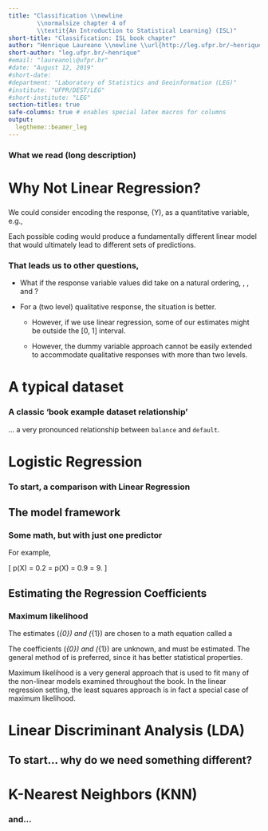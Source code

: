 ```yaml
---
title: "Classification \\newline
        \\normalsize chapter 4 of
        \\textit{An Introduction to Statistical Learning} (ISL)"
short-title: "Classification: ISL book chapter"
author: "Henrique Laureano \\newline \\url{http://leg.ufpr.br/~henrique}"
short-author: "leg.ufpr.br/~henrique"
#email: "laureano\\@ufpr.br"
#date: "August 12, 2019"
#short-date:
#department: "Laboratory of Statistics and Geoinformation (LEG)"
#institute: "UFPR/DEST/LEG"
#short-institute: "LEG"
section-titles: true
safe-columns: true # enables special latex macros for columns
output:
  legtheme::beamer_leg
---
```


### What we read (long description)

\begincols
 \column{.4\linewidth}
  \begin{figure}
   \centering
   \includegraphics[width=.95\textwidth]{book.jpg}
  \end{figure}
 \column{.6\linewidth}
  \begin{figure}
   \centering
   \includegraphics[width=\textwidth]{chap4.png}
  \end{figure}
\endcols

###

\textcolor{beamer@UIUCorange}{Now in a shorter way}

###

\textcolor{beamer@UIUCblue}{What we read (short description)}

\begin{adjustwidth}{2.5em}{0pt}
At chapter 4 are discussed three of the most widely-used classifiers.
\begin{itemize}
\item Logistic Regression
\item Linear Discriminant Analysis (LDA)
\item K-Nearest Neighbors (KNN)
\end{itemize}
\end{adjustwidth}

\textcolor{beamer@UIUCblue}{What we didn't read}

\begin{adjustwidth}{2.5em}{0pt}
More computer-intensive methods are discussed in later chapters, such as
\begin{itemize}
\item Generalized Additive Models (GAM)
\item Trees
\item Random Forests
\item Boosting
\item Support Vector Machines (SVM)
\end{itemize}
\end{adjustwidth}

# Why Not Linear Regression?

###

We could consider encoding the response, \(Y\), as a quantitative
variable, e.g.,

\begin{block}{Predict the medical condition of a patient on the basis of
her symptoms.}
\[
Y = \begin{cases}
  1 & \text{if}~\textcolor{beamer@UIUCblue}{\texttt{stroke}};\\
  2 & \text{if}~\textcolor{beamer@UIUCblue}{\texttt{drug overdose}};\\
  3 & \text{if}~\textcolor{beamer@UIUCblue}{\texttt{epileptic seizure}}.\\
\end{cases}
\]
\end{block}

\pause
\textcolor{beamer@UIUCorange}{Unfortunately, this coding implies an
ordering on the outcomes.}

Each possible coding would produce a fundamentally different linear
model that would ultimately lead to different sets of predictions.

### That leads us to other questions,

+ What if the response variable values did take on a natural ordering,
\textcolor{beamer@UIUCblue}{\texttt{such as mild}},
\textcolor{beamer@UIUCblue}{\texttt{moderate}}, and
\textcolor{beamer@UIUCblue}{\texttt{severe}}?

+ For a \textcolor{beamer@UIUCblue}{\texttt{binary}} (two level)
qualitative response, the situation is better.

   - However, if we use linear regression, some of our estimates might
     be outside the [0, 1] interval.

   - However, the dummy variable approach cannot be easily extended to
     accommodate qualitative responses with more than two levels.

\pause
\textcolor{beamer@UIUCorange}{For these reasons, it is preferable to use
a classification method that is truly suited for qualitative response
values, such as the ones presented next.}

\begin{block}{Curiously,}
it turns out that the classifications that we get if we use linear
regression to predict a binary response will be the same as for the
linear discriminant analysis (LDA) procedure we discuss later.
\end{block}

# A typical dataset

### A classic 'book example dataset relationship'

\begin{figure}
\centering
\includegraphics[width=.8\textwidth]{iBagens/dataset_chap4.png}
\end{figure}

... a very pronounced relationship between `balance` and `default`.

# Logistic Regression

### To start, a comparison with Linear Regression

\begin{figure}
\centering
\includegraphics[width=\textwidth]{iBagens/linr-vs-logr.png}
\end{figure}

###

\textcolor{beamer@UIUCorange}{\textit{Logistic regression in two slides}}

## The model framework

### Some math, but with just one predictor

\begin{block}{The model and its relations (\textit{showing my
\LaTeX~skills})}
\[
p(X) = \underset{\begin{gathered}
                  \text{\textit{logistic}}\\[-\jot]
                  \text{\textit{function}}\\[-\jot]
                  (\textit{S-shaped})
                 \end{gathered}}{
        \underbrace{\frac{e^{\beta_{0}+\beta_{1}X}}{
         1+e^{\beta_{0}+\beta_{1}X}}}} \Rightarrow
       \underset{\textit{odds}~\in~(0, \infty)}{
        \underbrace{\frac{p(X)}{1-p(X)}}} = e^{\beta_{0}+\beta_{1}X}
       \Rightarrow \underset{\begin{gathered}
                              \text{\textit{log-odds}}\\[-\jot]
                              \text{or}\\[-\jot]
                              \text{\textit{logit}}
                             \end{gathered}}{
                    \underbrace{\log \frac{p(X)}{1-p(X)}}} =
                   \beta_{0}+\beta_{1}X
\]
\end{block}

\pause
For example,

\[
p(X) = 0.2~\Rightarrow~\frac{0.2}{1-0.2} = \frac{1}{4}
\quad \textit{ and } \quad
p(X) = 0.9~\Rightarrow~\frac{0.9}{1-0.9} = 9.
\]

## Estimating the Regression Coefficients

### Maximum likelihood

The estimates \(\hat{\beta}_{0}\) and  \(\hat{\beta}_{1}\) are chosen to
\textcolor{beamer@UIUCblue}{maximize} a math equation called a

\begin{block}{\textit{likelihood function}}
\[
l(\beta_{0}, \beta_{1}) =
\prod_{i:y_{i}=1} p(x_{i}) \prod_{i':y_{i'}=0} (1-p(x_{i'})).
\]
\end{block}

\pause
The coefficients \(\hat{\beta}_{0}\) and \(\hat{\beta}_{1}\) are
unknown, and must be estimated. The general method of
\textcolor{beamer@UIUCblue}{maximum likelihood} is preferred, since it
has better statistical properties.

Maximum likelihood is a very general approach that is used to fit many
of the non-linear models examined throughout the book. In the linear
regression setting, the least squares approach is in fact a special case
of maximum likelihood.

# Linear Discriminant Analysis (LDA)

## To start... why do we need something different?

###

\textcolor{beamer@UIUCorange}{Different ideas, sometimes the same results}

###

\textcolor{beamer@UIUCblue}{Different ideas,}

\begin{figure}
\centering
\includegraphics[width=\textwidth]{iBagens/logr-vs-lda.jpeg}
\end{figure}

\begin{adjustwidth}{2.5em}{0pt}
With LDA we model the distribution of the predictors \(X\) separately in
each of the response classes (i.e. given \(Y\)), and then use Bayes’
theorem to flip these around into estimates for \(\mathbb{P}[Y = k | X =
x]\).
\end{adjustwidth}

\pause
\textcolor{beamer@UIUCblue}{Sometimes the same results}

\begin{adjustwidth}{2.5em}{0pt}
When these distributions are assumed to be normal, it turns out that
the model is very similar in form to logistic regression.
\end{adjustwidth}

###

\textcolor{beamer@UIUCorange}{But, ok... why not continue with logistic
regression?}

# K-Nearest Neighbors (KNN)

### and...

\begin{figure} \centering \includegraphics[width=.5\textwidth]{end.jpg}
\end{figure} \hfill \small
\href{mailto:laureano@ufpr.br}{laureano@ufpr.br}
